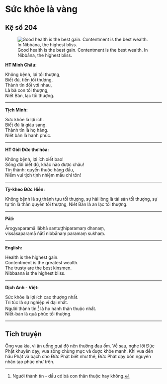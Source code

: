 # Sức khỏe là vàng {- #suc-khoe-la-vang}

## Kệ số 204 {- #ke-so-204}

![Good health is the best gain. Contentment is the best wealth. In Nibbāna, the highest bliss.](images/kinh-phap-cu-ke-so-204-dhammapada-verse-204.jpg){fig-align="center" .lightbox}

**HT Minh Châu:**

Không bệnh, lợi tối thượng,  
Biết đủ, tiền tối thượng,  
Thành tín đối với nhau,  
Là bà con tối thượng,  
Niết Bàn, lạc tối thượng.  

<hr class="divider">

**Tịch Minh:**

Sức khỏe là lợi ích.  
Biết đủ là giàu sang.  
Thành tín là họ hàng.  
Niết bàn là hạnh phúc.  

<hr class="divider">

**HT Giới Đức thơ hóa:**

Không bệnh, lợi ích xiết bao!  
Sống đời biết đủ, khác nào được châu!  
Tín thành: quyến thuộc hàng đầu,  
Niềm vui tịch tịnh nhiệm mầu chí tôn!  

<hr class="divider">

**Tỳ-kheo Đức Hiền:**

Không bệnh là sự thành tựu tối thượng, sự hài lòng là tài sản tối thượng, sự tự tin là thân quyến tối thượng, Niết Bàn là an lạc tối thượng.  

<hr class="divider">

**Pāḷi:**

Ārogyaparamā lābhā santuṭṭhiparamaṃ dhanaṃ,  
vissāsaparamā ñātī nibbānaṃ paramaṃ sukhaṃ.  

<hr class="divider">

**English:**

Health is the highest gain.  
Contentment is the greatest wealth.  
The trusty are the best kinsmen.  
Nibbaana is the highest bliss.  

<hr class="divider">

**Dịch Anh - Việt:**

Sức khỏe là lợi ích cao thượng nhất.  
Tri túc là sự nghiệp vĩ đại nhất.  
Người thành tín [^1] là họ hành thân thuộc nhất.  
Niết-bàn là quả phúc tối thượng.  

<hr class="divider">

## Tích truyện {- #tich-truyen}

Ông vua kia, vì ăn uống quá độ nên thường đau ốm. Về sau, nghe lời Ðức Phật khuyên dạy, vua sống chừng mực và được khỏe mạnh. Khi vua đến hầu Phật và bạch cho Ðức Phật biết như thế, Ðức Phật dạy bốn nguyên nhân tạo phúc như trên.

[^1]: Người thành tín - dầu có bà con thân thuộc hay không.